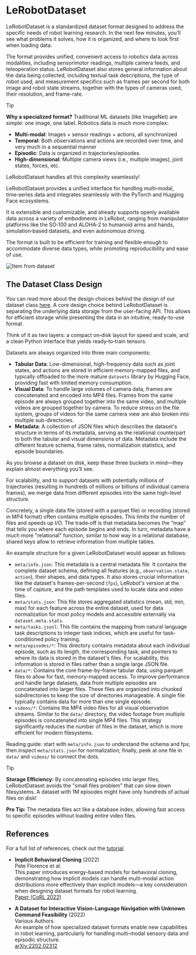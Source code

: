 # LeRobotDataset

LeRobotDataset is a standardized dataset format designed to address the specific needs of robot learning research. In the next few minutes, you’ll see what problems it solves, how it is organized, and where to look first when loading data.

The format provides unified, convenient access to robotics data across modalities, including sensorimotor readings, multiple camera feeds, and teleoperation status. LeRobotDataset also stores general information about the data being collected, including textual task descriptions, the type of robot used, and measurement specifics such as frames per second for both image and robot state streams, together with the types of cameras used, their resolution, and frame-rate.

> [!TIP]
> **Why a specialized format?** Traditional ML datasets (like ImageNet) are simple: one image, one label. Robotics data is much more complex:
> - **Multi-modal**: Images + sensor readings + actions, all synchronized
> - **Temporal**: Both observations and actions are recorded over time, and very much in a sequential manner
> - **Episodic**: Data is organized in trajectories/episodes
> - **High-dimensional**: Multiple camera views (i.e., multiple images), joint states, forces, etc.
>
> LeRobotDataset handles all this complexity seamlessly!

LeRobotDataset provides a unified interface for handling multi‑modal, time‑series data and integrates seamlessly with the PyTorch and Hugging Face ecosystems.

It is extensible and customizable, and already supports openly available data across a variety of embodiments in LeRobot, ranging from manipulator platforms like the SO‑100 and ALOHA‑2 to humanoid arms and hands, simulation‑based datasets, and even autonomous driving.

The format is built to be efficient for training and flexible enough to accommodate diverse data types, while promoting reproducibility and ease of use.

<img src="https://huggingface.co/datasets/huggingface/documentation-images/resolve/main/robotics-course/item-from-dataset.png" alt="Item from dataset">

## The Dataset Class Design

You can read more about the design choices behind the design of our dataset class [here](https://huggingface.co/blog/lerobot-datasets-v3).
A core design choice behind LeRobotDataset is separating the underlying data storage from the user-facing API. This allows for efficient storage while presenting the data in an intuitive, ready-to-use format.

Think of it as two layers: a compact on‑disk layout for speed and scale, and a clean Python interface that yields ready‑to‑train tensors.

Datasets are always organized into three main components:

- **Tabular Data**: Low-dimensional, high-frequency data such as joint states, and actions are stored in efficient memory-mapped files, and typically offloaded to the more mature `datasets` library by Hugging Face, providing fast with limited memory consumption.
- **Visual Data**: To handle large volumes of camera data, frames are concatenated and encoded into MP4 files. Frames from the same episode are always grouped together into the same video, and multiple videos are grouped together by camera. To reduce stress on the file system, groups of videos for the same camera view are also broken into multiple sub-directories.
- **Metadata**: A collection of JSON files which describes the dataset's structure in terms of its metadata, serving as the relational counterpart to both the tabular and visual dimensions of data. Metadata include the different feature schema, frame rates, normalization statistics, and episode boundaries.

As you browse a dataset on disk, keep these three buckets in mind—they explain almost everything you’ll see.


For scalability, and to support datasets with potentially millions of trajectories (resulting in hundreds of millions or billions of individual camera frames), we merge data from different episodes into the same high-level structure.

Concretely, a single data file (stored with a parquet file) or recording (stored in MP4 format) often contains multiple episodes. This limits the number of files and speeds up I/O. The trade‑off is that metadata becomes the “map” that tells you where each episode begins and ends. In turn, metadata have a much more "relational" function, similar to how way in a relational database, shared keys allow to retrieve information from multiple tables.

An example structure for a given LeRobotDataset would appear as follows:

- `meta/info.json`: This metadata is a central metadata file. It contains the complete dataset schema, defining all features (e.g., `observation.state`, `action`), their shapes, and data types. It also stores crucial information like the dataset's frames-per-second (`fps`), LeRobot's version at the time of capture, and the path templates used to locate data and video files.
- `meta/stats.json`: This file stores aggregated statistics (mean, std, min, max) for each feature across the entire dataset, used for data normalization for most policy models and accessible externally via `dataset.meta.stats`.
- `meta/tasks.jsonl`: This file contains the mapping from natural language task descriptions to integer task indices, which are useful for task-conditioned policy training.
- `meta/episodes/*`: This directory contains metadata about each individual episode, such as its length, the corresponding task, and pointers to where its data is stored in the dataset's files. For scalability, this information is stored in files rather than a single large JSON file.
- `data/*`: Contains the core frame-by-frame tabular data, using parquet files to allow for fast, memory-mapped access. To improve performance and handle large datasets, data from multiple episodes are concatenated into larger files. These files are organized into chunked subdirectories to keep the size of directories manageable. A single file typically contains data for more than one single episode.
- `videos/*`: Contains the MP4 video files for all visual observation streams. Similar to the `data/` directory, the video footage from multiple episodes is concatenated into single MP4 files. This strategy significantly reduces the number of files in the dataset, which is more efficient for modern filesystems.

Reading guide: start with `meta/info.json` to understand the schema and fps; then inspect `meta/stats.json` for normalization; finally, peek at one file in `data/` and `videos/` to connect the dots.

> [!TIP]
> **Storage Efficiency:** By concatenating episodes into larger files, LeRobotDataset avoids the "small files problem" that can slow down filesystems. A dataset with 1M episodes might have only hundreds of actual files on disk!
>
> **Pro Tip:** The metadata files act like a database index, allowing fast access to specific episodes without loading entire video files.

## References

For a full list of references, check out the [tutorial](https://huggingface.co/spaces/lerobot/robot-learning-tutorial).

- **Implicit Behavioral Cloning** (2022)  
  Pete Florence et al.  
  This paper introduces energy-based models for behavioral cloning, demonstrating how implicit models can handle multi-modal action distributions more effectively than explicit models—a key consideration when designing dataset formats for robot learning.  
  [Paper (CoRL 2022)](https://proceedings.mlr.press/v164/florence22a.html)

- **A Dataset for Interactive Vision-Language Navigation with Unknown Command Feasibility** (2022)  
  Various Authors  
  An example of how specialized dataset formats enable new capabilities in robot learning, particularly for handling multi-modal sensory data and episodic structure.  
  [arXiv:2202.02312](https://huggingface.co/papers/2202.02312)
